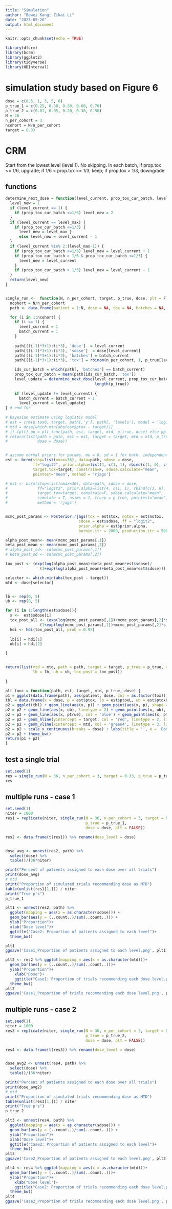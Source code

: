 ```yaml
---
title: "Simulation"
author: "Bowei Kang; Zikai Li"
date: "2023-05-20"
output: html_document
---
```

```r
knitr::opts_chunk$set(echo = TRUE)
```

```r
library(dfcrm)
library(bcrm)
library(ggplot2)
library(tidyverse)
library(HDInterval)
```

# simulation study based on Figure 6

```r
dose = c(0.5, 1, 3, 5, 6)
p_true_1 = c(0.25, 0.30, 0.50, 0.60, 0.70)
p_true_2 = c(0.01, 0.05, 0.20, 0.30, 0.50)
N = 36
n_per_cohort = 3
ncohort = N/n_per_cohort
target = 0.33
```

# CRM 

Start from the lowest level (level 1). No skipping. 
In each batch, if prop.tox <= 1/6, upgrade; if 1/6 < prop.tox <= 1/3, keep; if prop.tox > 1/3, downgrade

## functions

```r
determine_next_dose = function(level_current, prop_tox_cur_batch, level_max) {
  level_new = 1
  if (level_current == 1) {
    if (prop_tox_cur_batch <=1/6) level_new = 2 
  }
  if (level_current == level_max) {
    if (prop_tox_cur_batch <=1/3) {
      level_new = level_max }
      else level_new = level_current - 1
  }
  if (level_current %in% 2:(level_max-1)) {
    if (prop_tox_cur_batch <=1/6) level_new = level_current + 1
    if (prop_tox_cur_batch > 1/6 & prop_tox_cur_batch <=1/3) {
      level_new = level_current
    }
    if (prop_tox_cur_batch > 1/3) level_new = level_current - 1
  } 
  return(level_new)
}


single_run <-  function(N, n_per_cohort, target, p_true, dose, plt = F) {
  ncohort = N/n_per_cohort
  path <- data.frame(patient = 1:N, dose = NA, tox = NA, batches = NA, sdose = NA)

  for (i in 1:ncohort) {
    if (i == 1) {
      level_current = 1
      batch_current = 1
    }
    
    path[((i-1)*3+1):(i*3), 'dose']  = level_current
    path[((i-1)*3+1):(i*3), 'sdose']  = dose[level_current]
    path[((i-1)*3+1):(i*3), 'batches'] = batch_current
    path[((i-1)*3+1):(i*3), 'tox'] = rbinom(n_per_cohort, 1, p_true[level_current])

    ids_cur_batch = which(path[, 'batches'] == batch_current)
    prop_tox_cur_batch = mean(path[ids_cur_batch, 'tox'])
    level_update = determine_next_dose(level_current, prop_tox_cur_batch, 
                                       length(p_true))
    
    if (level_update != level_current) {
      batch_current = batch_current + 1
      level_current = level_update}
} # end for
  
# bayesian estimate using logistic model
# est = crm(p.tox0, target, path[,'y'], path[, 'levels'], model = 'logistic2')
# mtd = dose[which.min(abs(est$ptox - target))]
# if (plt) pp = plt_func(path, est, target, mtd, p_true, dose) else pp = NULL
# return(list(path = path, est = est, target = target, mtd = mtd, p_true = p_true, 
#             dose = dose))


# assume normal priors for params. mu = 0, sd = 1 for both. independent
est <- bcrm(stop=list(nmax=36), data=path, sdose = dose,
            ff="logit2", prior.alpha=list(4, c(1, 1), rbind(c(1, 0), c(0, 1))), 
            target.tox=target, constrain=F, sdose.calculate="mean", 
            pointest="mean", method = 'rjags')

# est <- bcrm(stop=list(nmax=36), data=path, sdose = dose,
#             ff="logit2", prior.alpha=list(4, c(1, 1), rbind(c(1, 0), c(0, 1))), 
#             target.tox=target, constrain=F, sdose.calculate="mean", 
#             simulate = T, nsims = 1, truep = p_true, pointest="mean", 
#             method = 'rjags')


mcmc_post_params <- Posterior.rjags(tox = est$tox, notox = est$notox, 
                                sdose = est$sdose, ff = "logit2", 
                                prior.alpha = est$prior.alpha, 
                                burnin.itr = 2000, production.itr = 5000)

alpha_post_mean<- mean(mcmc_post_params[,1])
beta_post_mean <- mean(mcmc_post_params[,2])
# alpha_post_sd<- sd(mcmc_post_params[,1])
# beta_post_sd <- sd(mcmc_post_params[,2])

tox_post <- (exp(log(alpha_post_mean)+beta_post_mean*est$sdose)/
               (1+exp(log(alpha_post_mean)+beta_post_mean*est$sdose)))

selector <- which.min(abs(tox_post - target))
mtd <- dose[selector]


lb <- rep(0, 5)
ub <- rep(0, 5)

for (i in 1:length(est$sdose)){
  s <-  est$sdose[i]
  tox_post_all <- (exp(log(mcmc_post_params[,1])+mcmc_post_params[,2]*s)/
               (1+exp(log(mcmc_post_params[,1])+mcmc_post_params[,2]*s)))
  hdi <- hdi(tox_post_all, prob = 0.95)
  
  lb[i] = hdi[1]
  ub[i] = hdi[2]

}


return(list(mtd = mtd, path = path, target = target, p_true = p_true, dose = dose, 
            lb = lb, ub = ub, tox_post = tox_post))
  
}

plt_func = function(path, est, target, mtd, p_true, dose) {
p1 = ggplot(data.frame(path), aes(patient, dose, col = as.factor(tox))) + geom_point() + theme_bw() + ylim(0,length(dose) + 1) 
tbl = data.frame(x = dose, p = est$ptox, lb = est$ptoxL, ub = est$ptoxU, ptrue = p_true)
p2 = ggplot(tbl) + geom_line(aes(x, p)) + geom_point(aes(x, p), shape = 21, colour = "black", fill = "white", size = 2, stroke = 1) 
p2 = p2 + geom_line(aes(x, ub), linetype = 2) + geom_point(aes(x, ub), shape = 21, colour = "black", fill = "white", size = 2, stroke = 1) + geom_line(aes(x, lb), linetype = 2) + geom_point(aes(x, lb), shape = 21, colour = "black", fill = "white", size = 2, stroke = 1) 
p2 = p2 + geom_line(aes(x, ptrue), col = 'blue') + geom_point(aes(x, ptrue), shape = 22, colour = "blue", fill = "white", size = 2, stroke = 1) 
p2 = p2 + geom_hline(yintercept = target, col = 'red', linetype = 2, linewidth = 0.8) 
p2 = p2 + geom_vline(xintercept = mtd, col = 'green4', linetype = 3, linewidth = 1)
p2 = p2 + scale_x_continuous(breaks = dose) + labs(title = '', x = 'Dose', y = 'Probability of DLT')
p2 = p2 + theme_bw() 
return(p1 + p2)
}
```

## test a single trial

```r
set.seed(1)
res = single_run(N = 36, n_per_cohort = 3, target = 0.33, p_true = p_true_1, dose = dose, plt = F)
res
```

## multiple runs - case 1

```r
set.seed(1)
niter = 1000
res1 = replicate(niter, single_run(N = 36, n_per_cohort = 3, target = 0.33, 
                                   p_true = p_true_1, 
                                   dose = dose, plt = FALSE))

res2 <- data.frame(t(res1)) %>% rename(dose_level = dose)


dose_avg <- unnest(res2, path) %>% 
  select(dose) %>% 
  table()/(36*niter)

print("Percent of patients assigned to each dose over all trials")
print(dose_avg)
# mtd
print("Proportion of simulated trials recommending dose as MTD")
table(unlist(res1[1,])) / niter
print("True p's")
p_true_1
```




```r
plt1 <- unnest(res2, path) %>% 
  ggplot(mapping = aes(x = as.character(sdose))) +
  geom_bar(aes(y = (..count..)/sum(..count..))) +
  ylab("Proportion")+
  xlab("Dose level")+
  ggtitle("Case2: Proportion of patients assigned to each level")+
  theme_bw()

plt1
ggsave('Case1_Proportion of patients assigned to each level.png', plt1)

plt2 <- res2 %>% ggplot(mapping = aes(x = as.character(mtd)))+
  geom_bar(aes(y = (..count..)/sum(..count..)))+
  ylab("Proportion")+
    xlab("Dose")+
    ggtitle("Case1: Proportion of trials recommending each dose level.png")+
  theme_bw()  
plt2
ggsave('Case1_Proportion of trials recommending each dose level.png', plt2)
```


## multiple runs - case 2

```r
set.seed(1)
niter = 1000
res3 = replicate(niter, single_run(N = 36, n_per_cohort = 3, target = 0.33, 
                                   p_true = p_true_2,  
                                   dose = dose, plt = FALSE))

res4 <- data.frame(t(res3)) %>% rename(dose_level = dose)


dose_avg2 <- unnest(res4, path) %>% 
  select(dose) %>% 
  table()/(36*niter)

print("Percent of patients assigned to each dose over all trials")
print(dose_avg2)
# mtd
print("Proportion of simulated trials recommending dose as MTD")
table(unlist(res3[1,])) / niter
print("True p's")
p_true_2
```


```r
plt3 <- unnest(res4, path) %>% 
  ggplot(mapping = aes(x = as.character(sdose))) +
  geom_bar(aes(y = (..count..)/sum(..count..))) +
  ylab("Proportion")+
  xlab("Dose level")+
  ggtitle("Case2: Proportion of patients assigned to each level")+
  theme_bw()
plt3
ggsave('Case2_Proportion of patients assigned to each level.png', plt3)

plt4 <- res4 %>% ggplot(mapping = aes(x = as.character(mtd)))+
  geom_bar(aes(y = (..count..)/sum(..count..)))+
  ylab("Proportion")+
    xlab("Dose level")+
    ggtitle("Case2: Proportion of trials recommending each dose level.png")+
  theme_bw()  
plt4
ggsave('Case2_Proportion of trials recommending each dose level.png', plt4)
```

